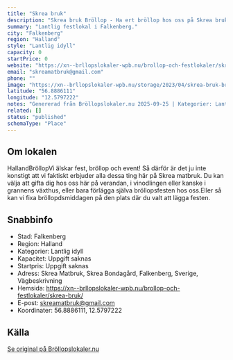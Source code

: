 ```yaml
---
title: "Skrea bruk"
description: "Skrea bruk Bröllop - Ha ert bröllop hos oss på Skrea bruk. Se vår fina Bröllopslokal. Skicka gärna en förfrågan så hjälper vi Er!"
summary: "Lantlig festlokal i Falkenberg."
city: "Falkenberg"
region: "Halland"
style: "Lantlig idyll"
capacity: 0
startPrice: 0
website: "https://xn--brllopslokaler-wpb.nu/brollop-och-festlokaler/skrea-bruk/"
email: "skreamatbruk@gmail.com"
phone: ""
image: "https://xn--brllopslokaler-wpb.nu/storage/2023/04/skrea-bruk-brollop-festlokal-brollopslokal-falkenberg.webp"
latitude: "56.8886111"
longitude: "12.5797222"
notes: "Genererad från Bröllopslokaler.nu 2025-09-25 | Kategorier: Lantlig idyll"
related: []
status: "published"
schemaType: "Place"
---
```


## Om lokalen

HallandBröllopVi älskar fest, bröllop och event! Så därför är det ju inte konstigt att vi faktiskt erbjuder alla dessa ting här på Skrea matbruk. Du kan välja att gifta dig hos oss här på verandan, i vinodlingen eller kanske i grannens växthus, eller bara förlägga själva bröllopsfesten hos oss.Eller så kan vi fixa bröllopdsmiddagen på den plats där du valt att lägga festen.

## Snabbinfo

- Stad: Falkenberg
- Region: Halland
- Kategorier: Lantlig idyll
- Kapacitet: Uppgift saknas
- Startpris: Uppgift saknas
- Adress: Skrea Matbruk, Skrea Bondagård, Falkenberg, Sverige, Vägbeskrivning
- Hemsida: https://xn--brllopslokaler-wpb.nu/brollop-och-festlokaler/skrea-bruk/
- E-post: skreamatbruk@gmail.com
- Koordinater: 56.8886111, 12.5797222

## Källa

[Se original på Bröllopslokaler.nu](https://xn--brllopslokaler-wpb.nu/brollop-och-festlokaler/skrea-bruk/)

